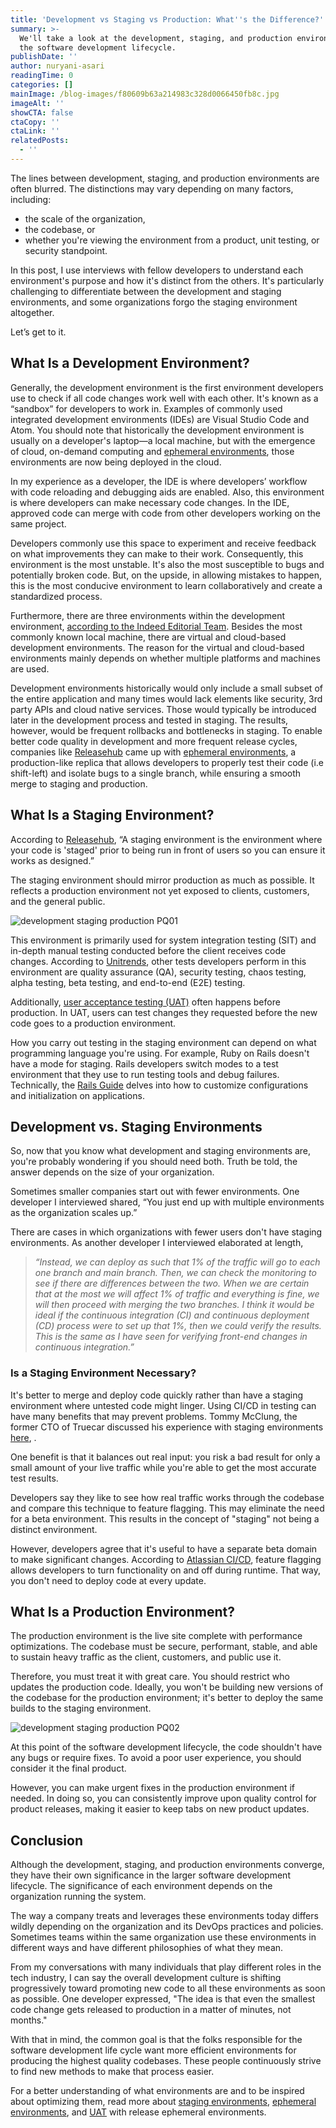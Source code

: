 ```yaml
---
title: 'Development vs Staging vs Production: What''s the Difference?'
summary: >-
  We'll take a look at the development, staging, and production environments of
  the software development lifecycle.
publishDate: ''
author: nuryani-asari
readingTime: 0
categories: []
mainImage: /blog-images/f80609b63a214983c328d0066450fb8c.jpg
imageAlt: ''
showCTA: false
ctaCopy: ''
ctaLink: ''
relatedPosts:
  - ''
---
```


The lines between development, staging, and production environments are often blurred. The distinctions may vary depending on many factors, including: 
*   the scale of the organization,
*   the codebase, or 
*   whether you're viewing the environment from a product, unit testing, or security standpoint.

In this post, I use interviews with fellow developers to understand each environment's purpose and how it's distinct from the others. It's particularly challenging to differentiate between the development and staging environments, and some organizations forgo the staging environment altogether.   

Let’s get to it. 

## What Is a Development Environment?

Generally, the development environment is the first environment developers use to check if all code changes work well with each other. It's known as a “sandbox” for developers to work in. Examples of commonly used integrated development environments (IDEs) are Visual Studio Code and Atom. You should note that historically the development environment is usually on a developer's laptop—a local machine, but with the emergence of cloud, on-demand computing and [ephemeral environments](http://releasehub.com/ephemeral-environments), those environments are now being deployed in the cloud. 

In my experience as a developer, the IDE is where developers’ workflow with code reloading and debugging aids are enabled. Also, this environment is where developers can make necessary code changes. In the IDE, approved code can merge with code from other developers working on the same project.   

Developers commonly use this space to experiment and receive feedback on what improvements they can make to their work. Consequently, this environment is the most unstable. It's also the most susceptible to bugs and potentially broken code. But, on the upside, in allowing mistakes to happen, this is the most conducive environment to learn collaboratively and create a standardized process.    

Furthermore, there are three environments within the development environment, [according to the Indeed Editorial Team](https://www.indeed.com/career-advice/career-development/development-environment). Besides the most commonly known local machine, there are virtual and cloud-based development environments. The reason for the virtual and cloud-based environments mainly depends on whether multiple platforms and machines are used.   

Development environments historically would only include a small subset of the entire application and many times would lack elements like security, 3rd party APIs and cloud native services. Those would typically be introduced later in the development process and tested in staging. The results, however, would be frequent rollbacks and bottlenecks in staging. To enable better code quality in development and more frequent release cycles, companies like [Releasehub](https://releasehub.com) came up with [ephemeral environments](http://releasehub.com/ephemeral-environments), a production-like replica that allows developers to properly test their code (i.e shift-left) and isolate bugs to a single branch, while ensuring a smooth merge to staging and production. 

## What Is a Staging Environment?

According to [Releasehub](https://releasehub.com/staging-environments), “A staging environment is the environment where your code is 'staged' prior to being run in front of users so you can ensure it works as designed.”   

The staging environment should mirror production as much as possible. It reflects a production environment not yet exposed to clients, customers, and the general public. 

![development staging production PQ01](/blog-images/6dc42994f06abe08d6b970f9bbbee2ca.png)

This environment is primarily used for system integration testing (SIT) and in-depth manual testing conducted before the client receives code changes. According to [Unitrends](https://www.unitrends.com/blog/development-test-environments), other tests developers perform in this environment are quality assurance (QA), security testing, chaos testing, alpha testing, beta testing, and end-to-end (E2E) testing.   

Additionally, [user acceptance testing (UAT)](https://releasehub.com/user-acceptance-testing-with-ephemeral-environments) often happens before production. In UAT, users can test changes they requested before the new code goes to a production environment.   

How you carry out testing in the staging environment can depend on what programming language you're using. For example, Ruby on Rails doesn't have a mode for staging. Rails developers switch modes to a test environment that they use to run testing tools and debug failures. Technically, the [Rails Guide](https://guides.rubyonrails.org/configuring.html) delves into how to customize configurations and initialization on applications. 

## Development vs. Staging Environments 

So, now that you know what development and staging environments are, you're probably wondering if you should need both. Truth be told, the answer depends on the size of your organization.   

Sometimes smaller companies start out with fewer environments. One developer I interviewed shared, “You just end up with multiple environments as the organization scales up.”    

There are cases in which organizations with fewer users don't have staging environments. As another developer I interviewed elaborated at length, 

  

> _“Instead, we can deploy as such that 1% of the traffic will go to each one branch and main branch. Then, we can check the monitoring to see if there are differences between the two. When we are certain that at the most we will affect 1% of traffic and everything is fine, we will then proceed with merging the two branches. I think it would be ideal if the continuous integration (CI) and continuous deployment (CD) process were to set up that 1%, then we could verify the results. This is the same as I have seen for verifying front-end changes in continuous integration.”_ 

### Is a Staging Environment Necessary? 

It's better to merge and deploy code quickly rather than have a staging environment where untested code might linger. Using CI/CD in testing can have many benefits that may prevent problems. Tommy McClung, the former CTO of Truecar discussed his experience with staging environments [here](https://www.bigmarker.com/techwell-corporation/Beyond-K8s-Introduction-to-Ephemeral-Environments?utm_bmcr_source=TWComm), .   

One benefit is that it balances out real input: you risk a bad result for only a small amount of your live traffic while you're able to get the most accurate test results.   

Developers say they like to see how real traffic works through the codebase and compare this technique to feature flagging. This may eliminate the need for a beta environment. This results in the concept of "staging" not being a distinct environment.   

However, developers agree that it's useful to have a separate beta domain to make significant changes. According to [Atlassian CI/CD](https://www.atlassian.com/continuous-delivery/principles/feature-flags), feature flagging allows developers to turn functionality on and off during runtime. That way, you don't need to deploy code at every update. 

## What Is a Production Environment?

The production environment is the live site complete with performance optimizations. The codebase must be secure, performant, stable, and able to sustain heavy traffic as the client, customers, and public use it.    

Therefore, you must treat it with great care. You should restrict who updates the production code. Ideally, you won't be building new versions of the codebase for the production environment; it's better to deploy the same builds to the staging environment. 

![development staging production PQ02](/blog-images/f8c8c7b2894d93f11bb40ec129345352.png)

At this point of the software development lifecycle, the code shouldn't have any bugs or require fixes. To avoid a poor user experience, you should consider it the final product. 

However, you can make urgent fixes in the production environment if needed. In doing so, you can consistently improve upon quality control for product releases, making it easier to keep tabs on new product updates. 

## Conclusion  

Although the development, staging, and production environments converge, they have their own significance in the larger software development lifecycle. The significance of each environment depends on the organization running the system.   

The way a company treats and leverages these environments today differs wildly depending on the organization and its DevOps practices and policies. Sometimes teams within the same organization use these environments in different ways and have different philosophies of what they mean.   

From my conversations with many individuals that play different roles in the tech industry, I can say the overall development culture is shifting progressively toward promoting new code to all these environments as soon as possible. One developer expressed, "The idea is that even the smallest code change gets released to production in a matter of minutes, not months."   

With that in mind, the common goal is that the folks responsible for the software development life cycle want more efficient environments for producing the highest quality codebases. These people continuously strive to find new methods to make that process easier.   

For a better understanding of what environments are and to be inspired about optimizing them, read more about [staging environments](https://releasehub.com/staging-environments), [ephemeral environments](https://releasehub.com/ephemeral-environments), and [UAT](https://releasehub.com/user-acceptance-testing-with-ephemeral-environments) with release ephemeral environments.